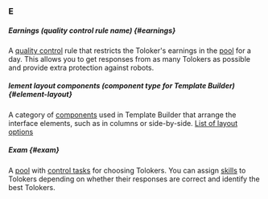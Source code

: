 ### E

##### Earnings (quality control rule name) {#earnings}

A [quality control](#quality-control) rule that restricts the Toloker's earnings in the [pool](#pool) for a day. This allows you to get responses from as many Tolokers as possible and provide extra protection against robots.

##### lement layout components (component type for Template Builder) {#element-layout}

A category of [components](#component) used in Template Builder that arrange the interface elements, such as in columns or side-by-side. [List of layout options](/docs/template-builder/reference/layouts)

##### Exam {#exam}

A [pool](#pool) with [control tasks](#control-task) for choosing Tolokers. You can assign [skills](#skill) to Tolokers depending on whether their responses are correct and identify the best Tolokers.

